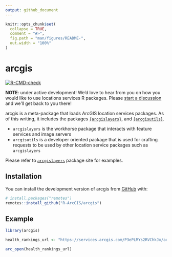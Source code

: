 ```yaml
---
output: github_document
---
```


<!-- README.md is generated from README.Rmd. Please edit that file -->

```r
knitr::opts_chunk$set(
  collapse = TRUE,
  comment = "#>",
  fig.path = "man/figures/README-",
  out.width = "100%"
)
```

# arcgis

<!-- badges: start -->
[![R-CMD-check](https://github.com/R-ArcGIS/arcgis/actions/workflows/R-CMD-check.yaml/badge.svg)](https://github.com/R-ArcGIS/arcgis/actions/workflows/R-CMD-check.yaml)
<!-- badges: end -->

**NOTE**: under active development! We'd love to hear from you on how you would like to use locations services R packages. Please [start a discussion](https://github.com/R-ArcGIS/arcgis/discussions) and we'll get back to you there! 

arcgis is a meta-package that loads ArcGIS location services packages. As of this writing, it includes the packages  [`{arcgislayers}`](https://github.com/R-ArcGIS/arcgislayers), and [`{arcgisutils}`](https://github.com/R-ArcGIS/arcgisutils). 

- `arcgislayers` is the workhorse package that interacts with feature services and image servers
- `arcgisutils` is a developer oriented package that is used for crafting requests to be used by other location service packages such as `arcgislayers`

Please refer to [`arcgislayers`](https://r.esri.com/arcgislayers/) package site for examples. 

## Installation

You can install the development version of arcgis from [GitHub](https://github.com/) with:

``` r
# install.packages("remotes")
remotes::install_github("R-ArcGIS/arcgis")
```

## Example


```r
library(arcgis)

health_rankings_url <- "https://services.arcgis.com/P3ePLMYs2RVChkJx/arcgis/rest/services/2022_County_Health_Rankings/FeatureServer"

arc_open(health_rankings_url)
```
